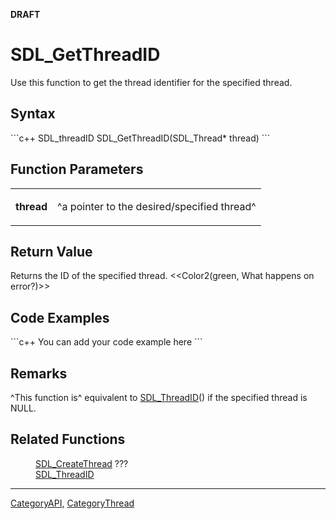 <!-- pragma section-numbers off -->
<!-- pragma disable-camelcase -->
'''DRAFT'''

= SDL_GetThreadID =
Use this function to get the thread identifier for the specified thread.


== Syntax ==
```c++
SDL_threadID SDL_GetThreadID(SDL_Thread* thread)
```

== Function Parameters ==
{|
|'''thread'''
|^a pointer to the desired/specified thread^
|}

== Return Value ==
Returns the ID of the specified thread.  <<Color2(green, What happens on error?)>>

== Code Examples ==
```c++
You can add your code example here
```

== Remarks ==
^This function is^ equivalent to [[SDL_ThreadID]]() if the specified thread is NULL.

== Related Functions ==
:[[SDL_CreateThread]] ???
:[[SDL_ThreadID]]

----
[[CategoryAPI]], [[CategoryThread]]
